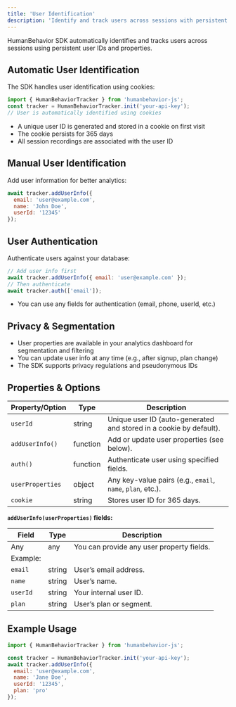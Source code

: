 ```yaml
---
title: 'User Identification'
description: 'Identify and track users across sessions with persistent user IDs and properties'
---
```


HumanBehavior SDK automatically identifies and tracks users across sessions using persistent user IDs and properties.

## Automatic User Identification

The SDK handles user identification using cookies:

```javascript
import { HumanBehaviorTracker } from 'humanbehavior-js';
const tracker = HumanBehaviorTracker.init('your-api-key');
// User is automatically identified using cookies
```

- A unique user ID is generated and stored in a cookie on first visit
- The cookie persists for 365 days
- All session recordings are associated with the user ID

## Manual User Identification

Add user information for better analytics:

```javascript
await tracker.addUserInfo({
  email: 'user@example.com',
  name: 'John Doe',
  userId: '12345'
});
```

## User Authentication

Authenticate users against your database:

```javascript
// Add user info first
await tracker.addUserInfo({ email: 'user@example.com' });
// Then authenticate
await tracker.auth(['email']);
```

- You can use any fields for authentication (email, phone, userId, etc.)

## Privacy & Segmentation

- User properties are available in your analytics dashboard for segmentation and filtering
- You can update user info at any time (e.g., after signup, plan change)
- The SDK supports privacy regulations and pseudonymous IDs 

## Properties & Options

| Property/Option         | Type     | Description                                                        |
|------------------------|----------|--------------------------------------------------------------------|
| `userId`               | string   | Unique user ID (auto-generated and stored in a cookie by default).  |
| `addUserInfo()`        | function | Add or update user properties (see below).                         |
| `auth()`               | function | Authenticate user using specified fields.                          |
| `userProperties`       | object   | Any key-value pairs (e.g., `email`, `name`, `plan`, etc.).         |
| `cookie`               | string   | Stores user ID for 365 days.                                       |

**`addUserInfo(userProperties)` fields:**

| Field         | Type     | Description                                 |
|-------------- |----------|---------------------------------------------|
| Any           | any      | You can provide any user property fields.    |
| Example:      |          |                                             |
| `email`       | string   | User’s email address.                       |
| `name`        | string   | User’s name.                                |
| `userId`      | string   | Your internal user ID.                      |
| `plan`        | string   | User’s plan or segment.                     | 

## Example Usage

```javascript
import { HumanBehaviorTracker } from 'humanbehavior-js';

const tracker = HumanBehaviorTracker.init('your-api-key');
await tracker.addUserInfo({
  email: 'user@example.com',
  name: 'Jane Doe',
  userId: '12345',
  plan: 'pro'
});
``` 